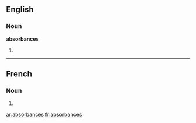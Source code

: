 ==English==

===Noun===
'''absorbances'''

# {{plural of|[[absorbance]]}}

----

==French==

===Noun===
{{infl|fr|plural}} {{f|p}}

# {{plural of|absorbance|lang=French}}

[[ar:absorbances]]
[[fr:absorbances]]
